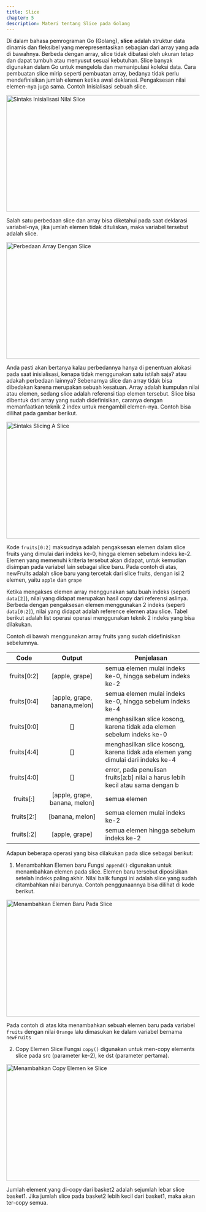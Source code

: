 ```yaml
---
title: Slice
chapter: 5
description: Materi tentang Slice pada Golang
---
```


Di dalam bahasa pemrograman Go (Golang), **slice** adalah struktur data
dinamis dan fleksibel yang merepresentasikan sebagian dari array yang ada
di bawahnya. Berbeda dengan array, slice tidak dibatasi oleh ukuran tetap
dan dapat tumbuh atau menyusut sesuai kebutuhan. Slice banyak
digunakan dalam Go untuk mengelola dan memanipulasi koleksi data. Cara
pembuatan slice mirip seperti pembuatan array, bedanya tidak perlu
mendefinisikan jumlah elemen ketika awal deklarasi. Pengaksesan nilai
elemen-nya juga sama. Contoh Inisialisasi sebuah slice.

<Image src="/content/bab-5/bab-5-10.png" width="618" height="304" alt="Sintaks Inisialisasi Nilai Slice" />

Salah satu perbedaan slice dan array bisa diketahui pada saat deklarasi
variabel-nya, jika jumlah elemen tidak dituliskan, maka variabel tersebut
adalah slice.

<Image src="/content/bab-5/bab-5-11.png" width="618" height="304" alt="Perbedaan Array Dengan Slice" />

Anda pasti akan bertanya kalau perbedannya hanya di penentuan alokasi
pada saat inisialisasi, kenapa tidak menggunakan satu istilah saja? atau
adakah perbedaan lainnya?
Sebenarnya slice dan array tidak bisa dibedakan karena merupakan sebuah
kesatuan. Array adalah kumpulan nilai atau elemen, sedang slice adalah
referensi tiap elemen tersebut.
Slice bisa dibentuk dari array yang sudah didefinisikan, caranya dengan
memanfaatkan teknik 2 index untuk mengambil elemen-nya. Contoh bisa
dilihat pada gambar berikut.

<Image src="/content/bab-5/bab-5-10.png" width="618" height="304" alt="Sintaks Slicing A Slice" />

Kode `fruits[0:2]` maksudnya adalah pengaksesan elemen dalam slice fruits
yang dimulai dari indeks ke-0, hingga elemen sebelum indeks ke-2. Elemen
yang memenuhi kriteria tersebut akan didapat, untuk kemudian disimpan
pada variabel lain sebagai slice baru. Pada contoh di atas, newFruits adalah
slice baru yang tercetak dari slice fruits, dengan isi 2 elemen, yaitu `apple`
dan `grape`

Ketika mengakses elemen array menggunakan satu buah indeks (seperti
`data[2]`), nilai yang didapat merupakan hasil copy dari referensi aslinya.
Berbeda dengan pengaksesan elemen menggunakan 2 indeks (seperti
`data[0:2]`), nilai yang didapat adalah reference elemen atau slice.
Tabel berikut adalah list operasi operasi menggunakan teknik 2 indeks yang
bisa dilakukan.

Contoh di bawah menggunakan array fruits yang sudah didefinisikan sebelumnya.

|    Code     |            Output             | Penjelasan                                                                       |
| :---------: | :---------------------------: | -------------------------------------------------------------------------------- |
| fruits[0:2] |        [apple, grape]         | semua elemen mulai indeks ke-0, hingga sebelum indeks ke-2                       |
| fruits[0:4] | [apple, grape, banana,melon]  | semua elemen mulai indeks ke-0, hingga sebelum indeks ke-4                       |
| fruits[0:0] |              []               | menghasilkan slice kosong, karena tidak ada elemen sebelum indeks ke-0           |
| fruits[4:4] |              []               | menghasilkan slice kosong, karena tidak ada elemen yang dimulai dari indeks ke-4 |
| fruits[4:0] |              []               | error, pada penulisan fruits[a:b] nilai a harus lebih kecil atau sama dengan b   |
|  fruits[:]  | [apple, grape, banana, melon] | semua elemen                                                                     |
| fruits[2:]  |        [banana, melon]        | semua elemen mulai indeks ke-2                                                   |
| fruits[:2]  |        [apple, grape]         | semua elemen hingga sebelum indeks ke-2                                          |

Adapun beberapa operasi yang bisa dilakukan pada slice sebagai berikut:
1. Menambahkan Elemen baru
  Fungsi `append()` digunakan untuk menambahkan elemen pada slice. 
  Elemen baru tersebut diposisikan setelah indeks paling akhir. Nilai balik 
  fungsi ini adalah slice yang sudah ditambahkan nilai barunya. Contoh 
  penggunaannya bisa dilihat di kode berikut.

  <Image src="/content/bab-5/bab-5-13.png" width="618" height="304" alt="Menambahkan Elemen Baru Pada Slice" />

  Pada contoh di atas kita menambahkan sebuah elemen baru pada 
  variabel `fruits` dengan nilai `Orange` lalu dimasukan ke dalam variabel 
  bernama `newFruits`

2. Copy Elemen Slice
  Fungsi `copy()` digunakan untuk men-copy elements slice pada src (parameter ke-2), ke dst (parameter pertama).

  <Image src="/content/bab-5/bab-5-14.png" width="618" height="304" alt="Menambahkan Copy Elemen ke Slice" />

  Jumlah element yang di-copy dari basket2 adalah sejumlah lebar slice 
  basket1. Jika jumlah slice pada basket2 lebih kecil dari basket1, maka 
  akan ter-copy semua.
